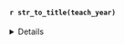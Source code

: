 
#### `r str_to_title(teach_year)` 

<details>

::: panel-tabset
##### Cohort 1
```r
cohort_1_plot
```

##### Cohort 2
```r
cohort_2_plot
```

##### Cohort 3
```r
cohort_3_plot
```
:::


</details>
